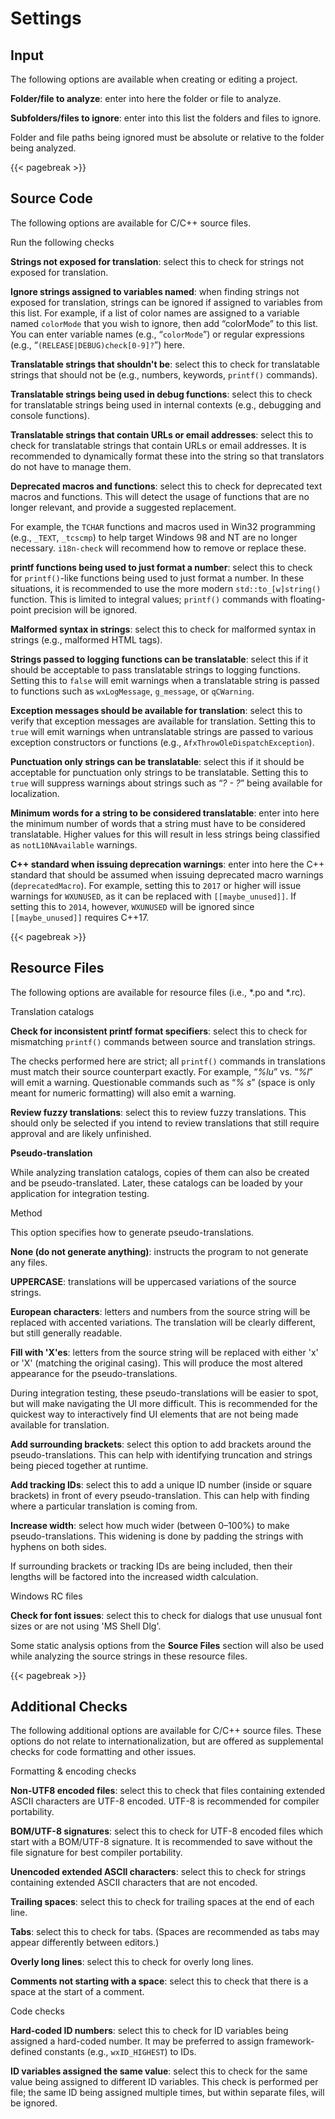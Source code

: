 # Settings {#sec-gui-settings}

## Input {#input-settings}

The following options are available when creating or editing a project.

**Folder/file to analyze**: enter into here the folder or file to analyze.

**Subfolders/files to ignore**: enter into this list the folders and files to ignore.

::: {.tipsection data-latex=""}
Folder and file paths being ignored must be absolute or relative to the folder being analyzed.
:::

{{< pagebreak >}}

## Source Code

The following options are available for C/C++ source files.

:::: {.optionssection data-latex=""}
::: {.optionssectiontitle data-latex=""}
Run the following checks
:::

**Strings not exposed for translation**: select this to check for strings not exposed for translation.

**Ignore strings assigned to variables named**: when finding strings not exposed for translation, strings can be ignored if assigned to variables from this list.
For example, if a list of color names are assigned to a variable named `colorMode` that you wish to ignore, then add "colorMode" to this list.
You can enter variable names (e.g., "`colorMode`") or regular expressions (e.g., "`(RELEASE|DEBUG)check[0-9]?`") here.

**Translatable strings that shouldn\'t be**: select this to check for translatable strings that should not be (e.g., numbers, keywords, `printf()` commands).

**Translatable strings being used in debug functions**: select this to check for translatable strings being used in internal contexts (e.g., debugging and console functions).

**Translatable strings that contain URLs or email addresses**: select this to check for translatable strings that contain URLs or email addresses.
It is recommended to dynamically format these into the string so that translators do not have to manage them.

**Deprecated macros and functions**: select this to check for deprecated text macros and functions.
This will detect the usage of functions that are no longer relevant, and provide a suggested replacement.

For example, the `TCHAR` functions and macros used in Win32 programming (e.g., `_TEXT`, `_tcscmp`) to help target Windows 98 and NT are no longer necessary.
`i18n-check` will recommend how to remove or replace these.

**printf functions being used to just format a number**: select this to check for `printf()`-like functions being used to just format a number.
In these situations, it is recommended to use the more modern `std::to_[w]string()` function.
This is limited to integral values; `printf()` commands with floating-point precision will be ignored.

**Malformed syntax in strings**: select this to check for malformed syntax in strings (e.g., malformed HTML tags).
::::

**Strings passed to logging functions can be translatable**: select this if it should be acceptable to pass translatable strings to logging functions.
Setting this to `false` will emit warnings when a translatable string is passed to functions such as `wxLogMessage`, `g_message`, or `qCWarning`.

**Exception messages should be available for translation**: select this to verify that exception messages are available for translation.
Setting this to `true` will emit warnings when untranslatable strings are passed to various exception constructors or functions
(e.g., `AfxThrowOleDispatchException`).

**Punctuation only strings can be translatable**: select this if it should be acceptable for punctuation only strings to be translatable.
Setting this to `true` will suppress warnings about strings such as "*? - ?*" being available for localization.

**Minimum words for a string to be considered translatable**: enter into here the minimum number of words that a string must have to be considered translatable.
Higher values for this will result in less strings being classified as `notL10NAvailable` warnings.

**C++ standard when issuing deprecation warnings**: enter into here the C++ standard that should be assumed when issuing deprecated macro warnings (`deprecatedMacro`).
For example, setting this to `2017` or higher will issue warnings for `WXUNUSED`, as it can be replaced with `[[maybe_unused]]`.
If setting this to `2014`, however, `WXUNUSED` will be ignored since `[[maybe_unused]]` requires C++17.

{{< pagebreak >}}

## Resource Files

The following options are available for resource files (i.e., \*.po and \*.rc).

:::: {.optionssection data-latex=""}
::: {.optionssectiontitle data-latex=""}
Translation catalogs
:::

**Check for inconsistent printf format specifiers**: select this to check for mismatching `printf()` commands between source and translation strings.

::: {.warningsection data-latex=""}
The checks performed here are strict; all `printf()` commands in translations must match
their source counterpart exactly. For example, "*%lu*" vs. "*%l*" will emit a warning.
Questionable commands such as "*% s*" (space is only meant for numeric formatting) will also emit a warning.
:::

**Review fuzzy translations**: select this to review fuzzy translations. This should only be selected if you intend to review translations
that still require approval and are likely unfinished.

**Pseudo-translation**

While analyzing translation catalogs, copies of them can also be created and be pseudo-translated.
Later, these catalogs can be loaded by your application for integration testing.

:::: {.optionssection data-latex=""}
::: {.optionssectiontitle data-latex=""}
Method
:::

This option specifies how to generate pseudo-translations.

**None (do not generate anything)**: instructs the program to not generate any files.

**UPPERCASE**: translations will be uppercased variations of the source strings.

**European characters**: letters and numbers from the source string will be replaced with accented variations.
The translation will be clearly different, but still generally readable.

**Fill with \'X\'es**: letters from the source string will be replaced with either \'x\' or \'X\' (matching the original casing).
This will produce the most altered appearance for the pseudo-translations.

During integration testing, these pseudo-translations will be easier to spot, but will make navigating the UI more difficult.
This is recommended for the quickest way to interactively find UI elements that are not being made available for translation.
::::

**Add surrounding brackets**: select this option to add brackets around the pseudo-translations.
This can help with identifying truncation and strings being pieced together at runtime.

**Add tracking IDs**: select this to add a unique ID number (inside or square brackets) in front of every pseudo-translation.
This can help with finding where a particular translation is coming from.

**Increase width**: select how much wider (between 0--100%) to make pseudo-translations.
This widening is done by padding the strings with hyphens on both sides.

::: {.notesection data-latex=""}
If surrounding brackets or tracking IDs are being included, then their lengths will be factored into the increased width calculation.
:::
::::

:::: {.optionssection data-latex=""}
::: {.optionssectiontitle data-latex=""}
Windows RC files
:::

**Check for font issues**: select this to check for dialogs that use unusual font sizes
or are not using \'MS Shell Dlg\'.
::::

::: {.notesection data-latex=""}
Some static analysis options from the **Source Files** section will also be used while analyzing the source strings
in these resource files.
:::

{{< pagebreak >}}

## Additional Checks

The following additional options are available for C/C++ source files.
These options do not relate to internationalization, but are offered as supplemental checks for code formatting and other issues.

:::: {.optionssection data-latex=""}
::: {.optionssectiontitle data-latex=""}
Formatting & encoding checks
:::

**Non-UTF8 encoded files**: select this to check that files containing extended ASCII characters are UTF-8 encoded.
UTF-8 is recommended for compiler portability.

**BOM/UTF-8 signatures**: select this to check for UTF-8 encoded files which start with a BOM/UTF-8 signature.
It is recommended to save without the file signature for best compiler portability.

**Unencoded extended ASCII characters**: select this to check for strings containing extended ASCII characters that are not encoded.

**Trailing spaces**: select this to check for trailing spaces at the end of each line.

**Tabs**: select this to check for tabs.
(Spaces are recommended as tabs may appear differently between editors.)

**Overly long lines**: select this to check for overly long lines.

**Comments not starting with a space**: select this to check that there is a space at the start of a comment.
::::

:::: {.optionssection data-latex=""}
::: {.optionssectiontitle data-latex=""}
Code checks
:::

**Hard-coded ID numbers**: select this to check for ID variables being assigned a hard-coded number.
It may be preferred to assign framework-defined constants (e.g., `wxID_HIGHEST`) to IDs.

**ID variables assigned the same value**: select this to check for the same value being assigned to different ID variables.
This check is performed per file; the same ID being assigned multiple times, but within separate files, will be ignored.
::::